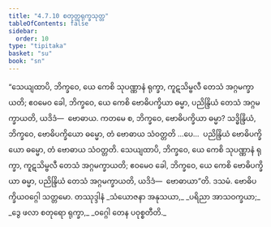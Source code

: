 ```yaml
---
title: "4.7.10 စတုတ္ထရုက္ခသုတ္တ"
tableOfContents: false
sidebar:
  order: 10
type: "tipitaka"
basket: "su"
book: "sn"
---
```



<DynamicBreadcrumb />

<Division number="540" book="sn" e="ch" v="18" p="361">

<Paragraph number="1248" book="sn">
“သေယျထာပိ, ဘိက္ခဝေ, ယေ ကေစိ သုပဏ္ဏာနံ ရုက္ခာ, ကူဋသိမ္ဗလီ တေသံ အဂ္ဂမက္ခာယတိ; ဧဝမေဝ ခေါ, ဘိက္ခဝေ, ယေ ကေစိ ဗောဓိပက္ခိယာ ဓမ္မာ, ပညိန္ဒြိယံ တေသံ အဂ္ဂမက္ခာယတိ, ယဒိဒံ—  ဗောဓာယ. ကတမေ စ, ဘိက္ခဝေ, ဗောဓိပက္ခိယာ ဓမ္မာ? သဒ္ဓိန္ဒြိယံ, ဘိက္ခဝေ, ဗောဓိပက္ခိယော ဓမ္မော, တံ ဗောဓာယ သံဝတ္တတိ …ပေ…  ပညိန္ဒြိယံ ဗောဓိပက္ခိယော ဓမ္မော, တံ ဗောဓာယ သံဝတ္တတိ. သေယျထာပိ, ဘိက္ခဝေ, ယေ ကေစိ သုပဏ္ဏာနံ ရုက္ခာ, ကူဋသိမ္ဗလီ တေသံ အဂ္ဂမက္ခာယတိ; ဧဝမေဝ ခေါ, ဘိက္ခဝေ, ယေ ကေစိ ဗောဓိပက္ခိယာ ဓမ္မာ, ပညိန္ဒြိယံ တေသံ အဂ္ဂမက္ခာယတိ, ယဒိဒံ—  ဗောဓာယာ”တိ.

</Paragraph>
</Division>

<Paragraph number="1249" type="center" book="sn">
ဒသမံ.



</Paragraph>

<Paragraph number="1250" type="center" book="sn">
ဗောဓိပက္ခိယဝဂ္ဂေါ သတ္တမော.



</Paragraph>

<Paragraph number="1251" type="center" book="sn">
တဿုဒ္ဒါနံ


</Paragraph>

<Paragraph number="1252" type="verses" book="sn">
_သံယောဇနာ အနုသယာ,_  
_ပရိညာ အာသဝက္ခယာ;_  
_ဒွေ ဖလာ စတုရော ရုက္ခာ,_  
_ဝဂ္ဂေါ တေန ပဝုစ္စတီတိ._
</Paragraph>